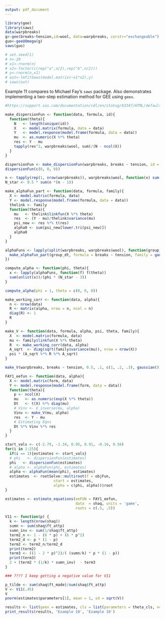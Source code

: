 ```yaml
---
output: pdf_document
---
```


```r
library(gee)
library(saws)
data(warpbreaks)
g<-gee(breaks~tension,id=wool, data=warpbreaks, corstr="exchangeable")
guo<-geeUOmega(g)
saws(guo)

# set.seed(1)
# n<-20
# x1<-rnorm(n)
# x2<-factor(c(rep("a",n/2),rep("b",n/2)))
# y<-rnorm(n,x1)
# out<-lmfitSaws(model.matrix(~x1*x2),y)
# saws(out)
```

Example 11 compares to Michael Fay's `saws` package. Also demonstrates implementing a two-step estimation method for GEE using `geex`.


```r
#https://support.sas.com/documentation/cdl/en/statug/63347/HTML/default/viewer.htm#statug_genmod_sect049.htm

make_dispersionFun <- function(data, formula, id){
  function(theta){
    N   <- length(unique(id))
    X   <- model.matrix(formula, data = data)
    Y   <- model.response(model.frame(formula, data = data))
    mu  <- as.numeric(X %*% theta)
    res <- Y - mu
    tapply(res^2, warpbreaks$wool, sum)/(N - ncol(X))
  }
}

dispersionFun <- make_dispersionFun(warpbreaks, breaks ~ tension, id = warpbreaks$wool)
dispersionFun(c(0, 0, 0))

n <- tapply(rep(1, nrow(warpbreaks)), warpbreaks$wool, function(x) sum(x) )
N_star <- 0.5 * sum(n *(n - 1))

make_alphaFun_part <- function(data, formula, family){
  X <- model.matrix(formula, data)
  Y <- model.response(model.frame(formula, data = data))
  thelink <- family 
  function(theta){
    mu   <- thelink$linkfun(X %*% theta)
    res  <- (Y - mu)/thelink$variance(mu)
    psi_new <- res %*% t(res)
    alpha0 <- sum(psi_new[lower.tri(psi_new)])
    alpha0
  }
}

alphaFuns <- lapply(split(warpbreaks, warpbreaks$wool), function(group_dt) {
  make_alphaFun_part(group_dt, formula = breaks ~ tension, family = gaussian())
})

compute_alpha <- function(phi, theta){
  x <- lapply(alphaFuns, function(f) f(theta))
  sum(unlist(x))/(phi * (N_star - 3))
}

compute_alpha(phi = 1, theta = c(0, 0, 0))

make_working_corr <- function(data, alpha){
  n <- nrow(data)
  R <- matrix(alpha, nrow = n, ncol = n)
  diag(R) <- 1
  R
}

make_V <- function(data, formula, alpha, psi, theta, family){
  X  <- model.matrix(formula, data)
  mu <- family$linkfun(X %*% theta) 
  R  <- make_working_corr(data, alpha)
  A_sqrt  <- diag(sqrt(family$variance(mu)), nrow = nrow(X))
  psi * (A_sqrt %*% R %*% A_sqrt)
}

make_V(warpbreaks, breaks ~ tension, 0.5, .1, c(1, .2, .3), gaussian())

FAY1_eefun <- function(data, alpha){
  X <- model.matrix(form, data)
  Y <- model.response(model.frame(form, data = data))
  function(theta){
    p <- ncol(X)
    mu   <- as.numeric(exp(X %*% theta))
    Dt   <- t(X) %*% diag(mu)
    # Vinv <- V_inverse(mu, alpha)
    Vinv <- make_V(mu, alpha)
    res  <- Y - mu
    # Estimating Eqns
    Dt %*% Vinv %*% res
  }
}

start_vals <- c(-2.79, -1.34, 0.95, 0.91, -0.16, 0.56)
for(i in 1:25){
  if(i == 1){estimates <- start_vals}
  # phi   <- dispersionFun(estimates)
  phi   <- dispersionFun(estimates) 
  # alpha <- alphaFun(phi, estimates)
  alpha <- alphaFun(mean(phi), estimates)
  estimates  <- rootSolve::multiroot(f = objFun, 
                      start = estimates, 
                      alpha = c(phi, alpha))$root
}

```

```r
estimates <- estimate_equations(eeFUN = FAY1_eefun, 
                                data  = shaq, units = 'game', 
                                roots = c(.5, .5))
```

```r
V11 <- function(p) {
  k <- length(nrow(shaq))
  sumn <- sum(shaq$ft_attp)
  sumn_inv <- sum(1/shaq$ft_attp)
  term2_n <- 1 - (6 * p) + (6 * p^2)
  term2_d <- p * (1 - p) 
  term2 <- term2_n/term2_d
  print(term2)
  term3 <- ((1 - 2 * p)^2)/( (sumn/k) * p * (1 - p))
  print(term3)
  2 + (term2 * (1/k) * sumn_inv)  - term3
}

### ???? I keep getting a negative value for V11

p_tilde <- sum(shaq$ft_made)/sum(shaq$ft_attp)
V <- V11(.45)
V
pnorm(estimates$parameters[1], mean = 1, sd = sqrt(V))

```

```r
results <- list(geex = estimates, cls = list(parameters = theta_cls, vcov = Sigma_cls))
print_results(results, 'Example 10', 'Example 10')
```
